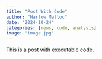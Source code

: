 ```yaml
---
title: "Post With Code"
author: "Harlow Malloc"
date: "2024-10-24"
categories: [news, code, analysis]
image: "image.jpg"
---
```


This is a post with executable code.
